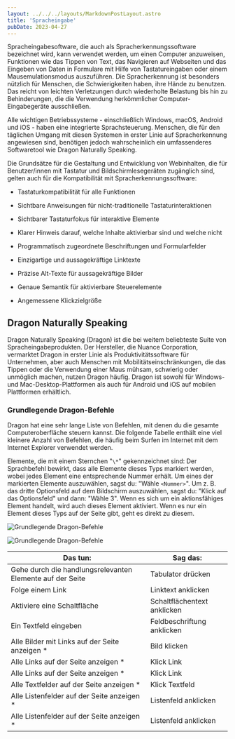 ```yaml
---
layout: ../../../layouts/MarkdownPostLayout.astro
title: 'Spracheingabe'
pubDate: 2023-04-27
---
```


Spracheingabesoftware, die auch als Spracherkennungssoftware bezeichnet wird, kann verwendet werden, um einen Computer anzuweisen, Funktionen
wie das Tippen von Text, das Navigieren auf Webseiten und das Eingeben von Daten in Formulare mit Hilfe von Tastatureingaben oder einem
Mausemulationsmodus auszuführen. Die Spracherkennung ist besonders nützlich für Menschen, die Schwierigkeiten haben, ihre Hände zu
benutzen. Das reicht von leichten Verletzungen durch wiederholte Belastung bis hin zu Behinderungen, die die Verwendung herkömmlicher
Computer-Eingabegeräte ausschließen.

Alle wichtigen Betriebssysteme - einschließlich Windows, macOS, Android und iOS - haben eine integrierte Sprachsteuerung. Menschen, die für
den täglichen Umgang mit diesen Systemen in erster Linie auf Spracherkennung angewiesen sind, benötigen jedoch wahrscheinlich ein
umfassenderes Softwaretool wie Dragon Naturally Speaking.

Die Grundsätze für die Gestaltung und Entwicklung von Webinhalten, die für Benutzer/innen mit Tastatur und Bildschirmlesegeräten zugänglich
sind, gelten auch für die Kompatibilität mit Spracherkennungssoftware:

- Tastaturkompatibilität für alle Funktionen

- Sichtbare Anweisungen für nicht-traditionelle Tastaturinteraktionen

- Sichtbarer Tastaturfokus für interaktive Elemente

- Klarer Hinweis darauf, welche Inhalte aktivierbar sind und welche nicht

- Programmatisch zugeordnete Beschriftungen und Formularfelder

- Einzigartige und aussagekräftige Linktexte

- Präzise Alt-Texte für aussagekräftige Bilder

- Genaue Semantik für aktivierbare Steuerelemente

- Angemessene Klickzielgröße

## Dragon Naturally Speaking

Dragon Naturally Speaking (Dragon) ist die bei weitem beliebteste Suite von Spracheingabeprodukten. Der Hersteller, die Nuance Corporation,
vermarktet Dragon in erster Linie als Produktivitätssoftware für Unternehmen, aber auch Menschen mit Mobilitätseinschränkungen, die das
Tippen oder die Verwendung einer Maus mühsam, schwierig oder unmöglich machen, nutzen Dragon häufig. Dragon ist sowohl für Windows- und
Mac-Desktop-Plattformen als auch für Android und iOS auf mobilen Plattformen erhältlich.

### Grundlegende Dragon-Befehle

Dragon hat eine sehr lange Liste von Befehlen, mit denen du die gesamte Computeroberfläche steuern kannst. Die folgende Tabelle enthält eine
viel kleinere Anzahl von Befehlen, die häufig beim Surfen im Internet mit dem Internet Explorer verwendet werden.

Elemente, die mit einem Sternchen "`\*`" gekennzeichnet sind: Der Sprachbefehl bewirkt, dass alle Elemente dieses Typs markiert werden, wobei
jedes Element eine entsprechende Nummer erhält. Um eines der markierten Elemente auszuwählen, sagst du: "Wähle `<Nummer>`". Um z. B. das
dritte Optionsfeld auf dem Bildschirm auszuwählen, sagst du: "Klick auf das Optionsfeld" und dann: "Wähle 3". Wenn es sich um ein
aktionsfähiges Element handelt, wird auch dieses Element aktiviert. Wenn es nur ein Element dieses Typs auf der Seite gibt, geht es
direkt zu diesem.

![Grundlegende Dragon-Befehle](/images/eingabemethoden/dragon-radiobuttons.png)

![Grundlegende Dragon-Befehle](/images/eingabemethoden/dragon-links-2.png)

<table>
  <thead>
    <tr>
      <th>Das tun:</th>
      <th>Sag das:</th>
    </tr>
  </thead>
  <tbody>
    <tr>
      <td data-label="Das tun:">Gehe durch die handlungsrelevanten Elemente auf der Seite</td>
      <td data-label="Sag das:">Tabulator drücken</td>
    </tr>
    <tr>
      <td data-label="Das tun:">Folge einem Link</td>
      <td data-label="Sag das:">Linktext anklicken</td>
    </tr>
    <tr>
      <td data-label="Das tun:">Aktiviere eine Schaltfläche</td>
      <td data-label="Sag das:">Schaltflächentext anklicken</td>
    </tr>
    <tr>
      <td data-label="Das tun:">Ein Textfeld eingeben</td>
      <td data-label="Sag das:">Feldbeschriftung anklicken</td>
    </tr>
    <tr>
      <td data-label="Das tun:">Alle Bilder mit Links auf der Seite anzeigen *</td>
      <td data-label="Sag das:">Bild klicken</td>
    </tr>
    <tr>
      <td data-label="Das tun:">Alle Links auf der Seite anzeigen *</td>
      <td data-label="Sag das:">Klick Link</td>
    </tr>
    <tr>
      <td data-label="Das tun:">Alle Links auf der Seite anzeigen *</td>
      <td data-label="Sag das:">Klick Link</td>
    </tr>
    <tr>
      <td data-label="Das tun:">Alle Textfelder auf der Seite anzeigen *</td>
      <td data-label="Sag das:">Klick Textfeld</td>
    </tr>
    <tr>
      <td data-label="Das tun:">Alle Listenfelder auf der Seite anzeigen *</td>
      <td data-label="Sag das:">Listenfeld anklicken</td>
    </tr>
    <tr>
      <td data-label="Das tun:">Alle Listenfelder auf der Seite anzeigen *</td>
      <td data-label="Sag das:">Listenfeld anklicken</td>
    </tr>
  </tbody>
</table>
